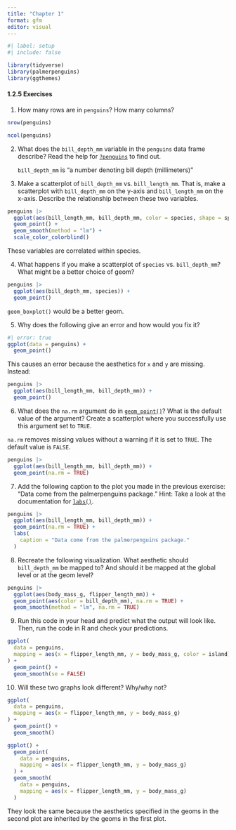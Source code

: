 ```yaml
---
title: "Chapter 1"
format: gfm
editor: visual
---
```


```r
#| label: setup
#| include: false

library(tidyverse)
library(palmerpenguins)
library(ggthemes)
```

#### 1.2.5 Exercises

1.  How many rows are in `penguins`? How many columns?

```r
nrow(penguins)
```

```r
ncol(penguins)
```

2.  What does the `bill_depth_mm` variable in the `penguins` data frame describe? Read the help for [`?penguins`](https://allisonhorst.github.io/palmerpenguins/reference/penguins.html) to find out.

    `bill_depth_mm` is "a number denoting bill depth (millimeters)"

3.  Make a scatterplot of `bill_depth_mm` vs. `bill_length_mm`. That is, make a scatterplot with `bill_depth_mm` on the y-axis and `bill_length_mm` on the x-axis. Describe the relationship between these two variables.

```r
penguins |>
  ggplot(aes(bill_length_mm, bill_depth_mm, color = species, shape = species)) +
  geom_point() +
  geom_smooth(method = "lm") +
  scale_color_colorblind()
```

These variables are correlated within species.

4.  What happens if you make a scatterplot of `species` vs. `bill_depth_mm`? What might be a better choice of geom?

```r
penguins |>
  ggplot(aes(bill_depth_mm, species)) +
  geom_point()
```

`geom_boxplot()` would be a better geom.

5.  Why does the following give an error and how would you fix it?

```r
#| error: true
ggplot(data = penguins) + 
  geom_point()
```

This causes an error because the aesthetics for `x` and `y` are missing. Instead:

```r
penguins |>
  ggplot(aes(bill_length_mm, bill_depth_mm)) +
  geom_point()
```

6.  What does the `na.rm` argument do in [`geom_point()`](https://ggplot2.tidyverse.org/reference/geom_point.html)? What is the default value of the argument? Create a scatterplot where you successfully use this argument set to `TRUE`.

`na.rm` removes missing values without a warning if it is set to `TRUE`. The default value is `FALSE`.

```r
penguins |>
  ggplot(aes(bill_length_mm, bill_depth_mm)) +
  geom_point(na.rm = TRUE)
```

7.  Add the following caption to the plot you made in the previous exercise: “Data come from the palmerpenguins package.” Hint: Take a look at the documentation for [`labs()`](https://ggplot2.tidyverse.org/reference/labs.html).

```r
penguins |>
  ggplot(aes(bill_length_mm, bill_depth_mm)) +
  geom_point(na.rm = TRUE) +
  labs(
    caption = "Data come from the palmerpenguins package."
  )
```

8.  Recreate the following visualization. What aesthetic should `bill_depth_mm` be mapped to? And should it be mapped at the global level or at the geom level?

```r
penguins |>
  ggplot(aes(body_mass_g, flipper_length_mm)) +
  geom_point(aes(color = bill_depth_mm), na.rm = TRUE) +
  geom_smooth(method = "lm", na.rm = TRUE)
```

9.  Run this code in your head and predict what the output will look like. Then, run the code in R and check your predictions.

```r
ggplot(
  data = penguins,
  mapping = aes(x = flipper_length_mm, y = body_mass_g, color = island)
) +
  geom_point() +
  geom_smooth(se = FALSE)
```

10. Will these two graphs look different? Why/why not?

```r
ggplot(
  data = penguins,
  mapping = aes(x = flipper_length_mm, y = body_mass_g)
) +
  geom_point() +
  geom_smooth()

ggplot() +
  geom_point(
    data = penguins,
    mapping = aes(x = flipper_length_mm, y = body_mass_g)
  ) +
  geom_smooth(
    data = penguins,
    mapping = aes(x = flipper_length_mm, y = body_mass_g)
  )
```

They look the same because the aesthetics specified in the geoms in the second plot are inherited by the geoms in the first plot.
